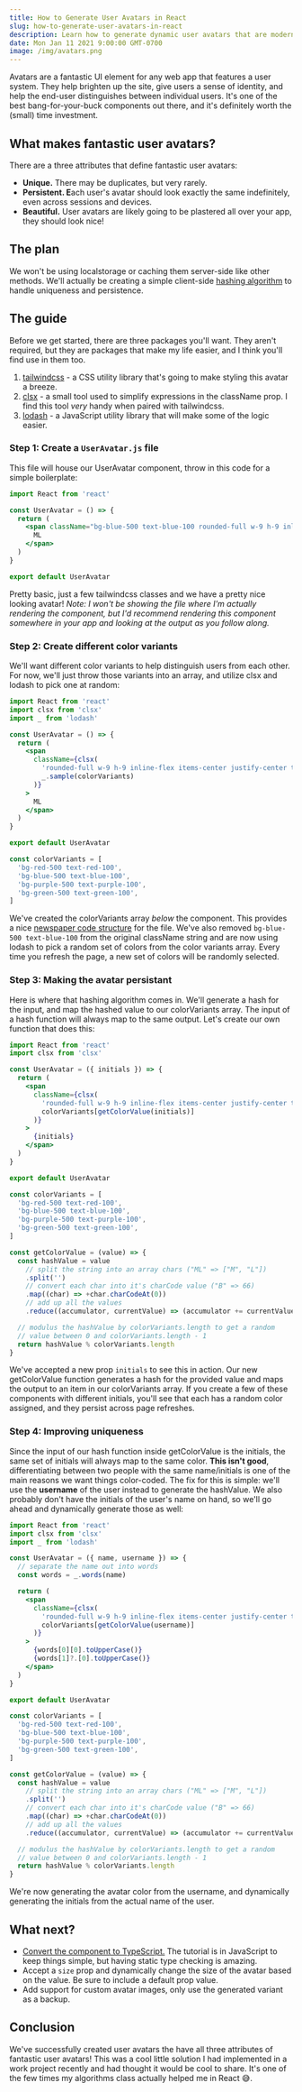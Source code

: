 ```yaml
---
title: How to Generate User Avatars in React
slug: how-to-generate-user-avatars-in-react
description: Learn how to generate dynamic user avatars that are modern, unique, and persistent.
date: Mon Jan 11 2021 9:00:00 GMT-0700
image: /img/avatars.png
---
```


<div className="py-48 bg-gray-50 w-full flex gap-2 items-center justify-center mb-8">
  <UserAvatar name="Michael Lyon" username="user-jfdfdasa90fdsa" />
  <UserAvatar name="Jfdsa" username="user-jfdakfopfdsafdsadusaa" />
  <UserAvatar name="Afdsa FDfdsa" username="user-jfdakfopfdsafdhgfda90fdsa" />
  <UserAvatar name="Adsad ADgDF" username="user-jfddsadusa90fdsa" />
  <UserAvatar name="FDS sf" username="user-jfdakfdsadusa90fdsa" />
  <UserAvatar name="FD" username="user-jfdakhgfdhdusa90fdsa" />
  <UserAvatar name="VXC F" username="user-jfdagfdsadusa90fdsa" />
  <UserAvatar name="AS" username="usergffdsa90fdsa" />
  <UserAvatar name="GFD" username="user-jfdafdsadsa" />
</div>

Avatars are a fantastic UI element for any web app that features a user system. They help brighten up the site, give users a sense of identity, and help the end-user distinguishes between individual users. It's one of the best bang-for-your-buck components out there, and it's definitely worth the (small) time investment.

## What makes fantastic user avatars?

There are a three attributes that define fantastic user avatars:

- **Unique.** There may be duplicates, but very rarely.
- **Persistent. E**ach user's avatar should look exactly the same indefinitely, even across sessions and devices.
- **Beautiful.** User avatars are likely going to be plastered all over your app, they should look nice!

## The plan

We won't be using localstorage or caching them server-side like other methods. We'll actually be creating a simple client-side [hashing algorithm](https://blog.jscrambler.com/hashing-algorithms/#:~:text=Hashing%20algorithms%20are%20functions%20that,to%20read%20its%20content%20anymore.) to handle uniqueness and persistence.

## The guide

Before we get started, there are three packages you'll want. They aren't required, but they are packages that make my life easier, and I think you'll find use in them too.

1. [tailwindcss](https://tailwindcss.com/) - a CSS utility library that's going to make styling this avatar a breeze.
2. [clsx](https://www.npmjs.com/package/clsx) - a small tool used to simplify expressions in the className prop. I find this tool _very_ handy when paired with tailwindcss.
3. [lodash](https://lodash.com/) - a JavaScript utility library that will make some of the logic easier.

### Step 1: Create a `UserAvatar.js` file

This file will house our UserAvatar component, throw in this code for a simple boilerplate:

```jsx
import React from 'react'

const UserAvatar = () => {
  return (
    <span className="bg-blue-500 text-blue-100 rounded-full w-9 h-9 inline-flex items-center justify-center text-lg font-semibold select-none">
      ML
    </span>
  )
}

export default UserAvatar
```

Pretty basic, just a few tailwindcss classes and we have a pretty nice looking avatar! _Note: I won't be showing the file where I'm actually rendering the component, but I'd recommend rendering this component somewhere in your app and looking at the output as you follow along._

### Step 2: Create different color variants

We'll want different color variants to help distinguish users from each other. For now, we'll just throw those variants into an array, and utilize clsx and lodash to pick one at random:

```jsx
import React from 'react'
import clsx from 'clsx'
import _ from 'lodash'

const UserAvatar = () => {
  return (
    <span
      className={clsx(
        'rounded-full w-9 h-9 inline-flex items-center justify-center text-lg font-semibold select-none',
        _.sample(colorVariants)
      )}
    >
      ML
    </span>
  )
}

export default UserAvatar

const colorVariants = [
  'bg-red-500 text-red-100',
  'bg-blue-500 text-blue-100',
  'bg-purple-500 text-purple-100',
  'bg-green-500 text-green-100',
]
```

We've created the colorVariants array _below_ the component. This provides a nice [newspaper code structure](https://kentcdodds.com/blog/newspaper-code-structure) for the file. We've also removed `bg-blue-500 text-blue-100` from the original className string and are now using lodash to pick a random set of colors from the color variants array. Every time you refresh the page, a new set of colors will be randomly selected.

### Step 3: Making the avatar persistant

Here is where that hashing algorithm comes in. We'll generate a hash for the input, and map the hashed value to our colorVariants array. The input of a hash function will always map to the same output. Let's create our own function that does this:

```jsx
import React from 'react'
import clsx from 'clsx'

const UserAvatar = ({ initials }) => {
  return (
    <span
      className={clsx(
        'rounded-full w-9 h-9 inline-flex items-center justify-center text-lg font-semibold select-none',
        colorVariants[getColorValue(initials)]
      )}
    >
      {initials}
    </span>
  )
}

export default UserAvatar

const colorVariants = [
  'bg-red-500 text-red-100',
  'bg-blue-500 text-blue-100',
  'bg-purple-500 text-purple-100',
  'bg-green-500 text-green-100',
]

const getColorValue = (value) => {
  const hashValue = value
    // split the string into an array chars ("ML" => ["M", "L"])
    .split('')
    // convert each char into it's charCode value ("B" => 66)
    .map((char) => +char.charCodeAt(0))
    // add up all the values
    .reduce((accumulator, currentValue) => (accumulator += currentValue))

  // modulus the hashValue by colorVariants.length to get a random
  // value between 0 and colorVariants.length - 1
  return hashValue % colorVariants.length
}
```

We've accepted a new prop `initials` to see this in action. Our new getColorValue function generates a hash for the provided value and maps the output to an item in our colorVariants array. If you create a few of these components with different initials, you'll see that each has a random color assigned, and they persist across page refreshes.

### Step 4: Improving uniqueness

Since the input of our hash function inside getColorValue is the initials, the same set of initials will always map to the same color. **This isn't good**, differentiating between two people with the same name/initials is one of the main reasons we want things color-coded. The fix for this is simple: we'll use the **username** of the user instead to generate the hashValue. We also probably don't have the initials of the user's name on hand, so we'll go ahead and dynamically generate those as well:

```jsx
import React from 'react'
import clsx from 'clsx'
import _ from 'lodash'

const UserAvatar = ({ name, username }) => {
  // separate the name out into words
  const words = _.words(name)

  return (
    <span
      className={clsx(
        'rounded-full w-9 h-9 inline-flex items-center justify-center text-lg font-semibold select-none',
        colorVariants[getColorValue(username)]
      )}
    >
      {words[0][0].toUpperCase()}
      {words[1]?.[0].toUpperCase()}
    </span>
  )
}

export default UserAvatar

const colorVariants = [
  'bg-red-500 text-red-100',
  'bg-blue-500 text-blue-100',
  'bg-purple-500 text-purple-100',
  'bg-green-500 text-green-100',
]

const getColorValue = (value) => {
  const hashValue = value
    // split the string into an array chars ("ML" => ["M", "L"])
    .split('')
    // convert each char into it's charCode value ("B" => 66)
    .map((char) => +char.charCodeAt(0))
    // add up all the values
    .reduce((accumulator, currentValue) => (accumulator += currentValue))

  // modulus the hashValue by colorVariants.length to get a random
  // value between 0 and colorVariants.length - 1
  return hashValue % colorVariants.length
}
```

We're now generating the avatar color from the username, and dynamically generating the initials from the actual name of the user.

## What next?

- [Convert the component to TypeScript.](https://www.typescriptlang.org/) The tutorial is in JavaScript to keep things simple, but having static type checking is amazing.
- Accept a `size` prop and dynamically change the size of the avatar based on the value. Be sure to include a default prop value.
- Add support for custom avatar images, only use the generated variant as a backup.

## Conclusion

We've successfully created user avatars the have all three attributes of fantastic user avatars! This was a cool little solution I had implemented in a work project recently and had thought it would be cool to share. It's one of the few times my algorithms class actually helped me in React 😅.
